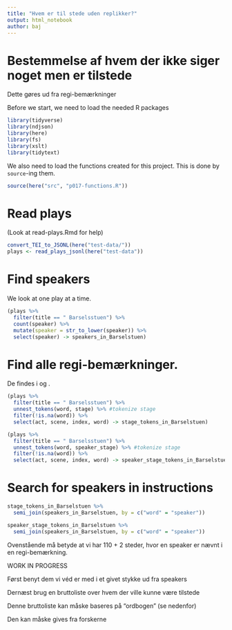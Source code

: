 ```yaml
---
title: "Hvem er til stede uden replikker?"
output: html_notebook
author: baj
---
```


# Bestemmelse af hvem der ikke siger noget men er tilstede 

Dette gøres ud fra regi-bemærkninger 


Before we start, we need to load the needed R packages

```r
library(tidyverse)
library(ndjson)
library(here)
library(fs)
library(xslt)
library(tidytext)
```

We also need to load the functions created for this project. This is done by `source`-ing them.

```r
source(here("src", "p017-functions.R"))
```


# Read plays

(Look at read-plays.Rmd for help)

```r
convert_TEI_to_JSONL(here("test-data/"))
plays <- read_plays_jsonl(here("test-data"))
```

# Find speakers
We look at one play at a time.

```r
(plays %>%
  filter(title == " Barselsstuen") %>%
  count(speaker) %>%
  mutate(speaker = str_to_lower(speaker)) %>%
  select(speaker) -> speakers_in_Barselstuen)
```

# Find alle regi-bemærkninger. 
De findes i <stage> og <speaker_stage>.

```r
(plays %>%
  filter(title == " Barselsstuen") %>% 
  unnest_tokens(word, stage) %>% #tokenize stage
  filter(!is.na(word)) %>%
  select(act, scene, index, word) -> stage_tokens_in_Barselstuen)

(plays %>%
  filter(title == " Barselsstuen") %>% 
  unnest_tokens(word, speaker_stage) %>% #tokenize stage
  filter(!is.na(word)) %>%
  select(act, scene, index, word) -> speaker_stage_tokens_in_Barselstuen)
```

# Search for speakers in instructions
```r
stage_tokens_in_Barselstuen %>%
  semi_join(speakers_in_Barselstuen, by = c("word" = "speaker"))

speaker_stage_tokens_in_Barselstuen %>%
  semi_join(speakers_in_Barselstuen, by = c("word" = "speaker"))

```
Ovenstående må betyde at vi har 110 + 2 steder, hvor en speaker er nævnt i en regi-bemærkning.

WORK IN PROGRESS

Først benyt dem vi véd er med i et givet stykke ud fra speakers 

Dernæst brug en bruttoliste over hvem der ville kunne være tilstede 

Denne bruttoliste kan måske baseres på "ordbogen" (se nedenfor) 

Den kan måske gives fra forskerne 
